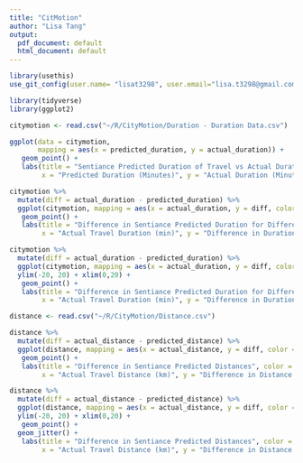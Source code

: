 ```yaml
---
title: "CitMotion"
author: "Lisa Tang"
output:
  pdf_document: default
  html_document: default
---
```


```r
library(usethis)
use_git_config(user.name= "lisat3298", user.email="lisa.t3298@gmail.com")
```

```r
library(tidyverse)
library(ggplot2)
```


```r
citymotion <- read.csv("~/R/CityMotion/Duration - Duration Data.csv")
```

```r
ggplot(data = citymotion, 
       mapping = aes(x = predicted_duration, y = actual_duration)) + 
   geom_point() + 
   labs(title = "Sentiance Predicted Duration of Travel vs Actual Duration of Travel",
        x = "Predicted Duration (Minutes)", y = "Actual Duration (Minutes)")
```

```r
citymotion %>% 
  mutate(diff = actual_duration - predicted_duration) %>% 
  ggplot(citymotion, mapping = aes(x = actual_duration, y = diff, color = mode)) +
   geom_point() + 
   labs(title = "Difference in Sentiance Predicted Duration for Different Travel Times", color = "Mode of Transport",
        x = "Actual Travel Duration (min)", y = "Difference in Duration (actual - predicted, min)")
```
```r
citymotion %>% 
  mutate(diff = actual_duration - predicted_duration) %>% 
  ggplot(citymotion, mapping = aes(x = actual_duration, y = diff, color = mode)) +
  ylim(-20, 20) + xlim(0,20) +
   geom_point() + 
   labs(title = "Difference in Sentiance Predicted Duration for Different Travel Times", color = "Mode of Transport",
        x = "Actual Travel Duration (min)", y = "Difference in Duration (actual - predicted, min)")
```
```r
distance <- read.csv("~/R/CityMotion/Distance.csv")
```

```r
distance %>% 
  mutate(diff = actual_distance - predicted_distance) %>% 
  ggplot(distance, mapping = aes(x = actual_distance, y = diff, color = mode)) +
   geom_point() + 
   labs(title = "Difference in Sentiance Predicted Distances", color = "Mode of Transport",
        x = "Actual Travel Distance (km)", y = "Difference in Distance (actual - predicted, km)")
```



```r
distance %>% 
  mutate(diff = actual_distance - predicted_distance) %>% 
  ggplot(distance, mapping = aes(x = actual_distance, y = diff, color = mode)) +
  ylim(-20, 20) + xlim(0,20) +
   geom_point() + 
  geom_jitter() +
   labs(title = "Difference in Sentiance Predicted Distances", color = "Mode of Transport",
        x = "Actual Travel Distance (km)", y = "Difference in Distance (actual - predicted, km)")
```

